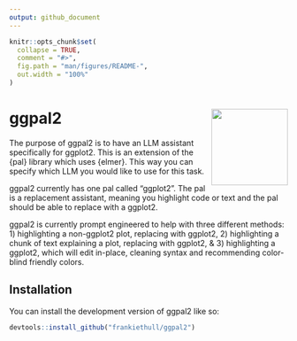 ```yaml
---
output: github_document
---
```


<!-- README.md is generated from README.Rmd. Please edit that file -->

```r
knitr::opts_chunk$set(
  collapse = TRUE,
  comment = "#>",
  fig.path = "man/figures/README-",
  out.width = "100%"
)
```

# ggpal2 <img src="man/figures/logo.png" align="right" height="138" alt="" />

<!-- badges: start -->
<!-- badges: end -->

The purpose of ggpal2 is to have an LLM assistant specifically for ggplot2. This is an extension of the {pal} library which uses {elmer}. This way you can specify which LLM you would like to use for this task. 

ggpal2 currently has one pal called "ggplot2". The pal is a replacement assistant, meaning you highlight code or text and the pal should be able to replace with a ggplot2. 

ggpal2 is currently prompt engineered to help with three different methods: 1) highlighting a non-ggplot2 plot, replacing with ggplot2, 2) highlighting a chunk of text explaining a plot, replacing with ggplot2, & 3) highlighting a ggplot2, which will edit in-place, cleaning syntax and recommending color-blind friendly colors.


## Installation

You can install the development version of ggpal2 like so:

``` r
devtools::install_github("frankiethull/ggpal2")
```

